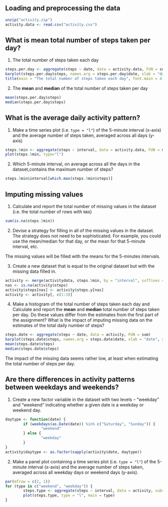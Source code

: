 ## Loading and preprocessing the data

```r
unzip("activity.zip")
activity.data <- read.csv("activity.csv")
```

## What is mean total number of steps taken per day?

1. The total number of steps taken each day

```r
steps.per.day <- aggregate(steps ~ date, data = activity.data, FUN = sum)
barplot(steps.per.day$steps, names.arg = steps.per.day$date, xlab = "date", ylab = "steps")
title(main = "The total number of steps taken each day", font.main = 4)
```

2. The **mean** and **median** of the total number of steps taken per day
   
```r
mean(steps.per.day$steps)
median(steps.per.day$steps)
```

## What is the average daily activity pattern?

1. Make a time series plot (i.e. `type = "l"`) of the 5-minute
   interval (x-axis) and the average number of steps taken, averaged
   across all days (y-axis)
   
```r
steps.5min <- aggregate(steps ~ interval, data = activity.data, FUN = mean)
plot(steps.5min, type="l")
```

2. Which 5-minute interval, on average across all the days in the dataset,contains the maximum number of steps?

```r
steps.5min$interval[which.max(steps.5min$steps)]
```

## Imputing missing values

1. Calculate and report the total number of missing values in the
   dataset (i.e. the total number of rows with `NA`s)

```r
sum(is.na(steps.5min))
```

2. Devise a strategy for filling in all of the missing values in the
   dataset. The strategy does not need to be sophisticated. For
   example, you could use the mean/median for that day, or the mean
   for that 5-minute interval, etc.

The missing values will be filled with the means for the 5-minutes intervals.

3. Create a new dataset that is equal to the original dataset but with
   the missing data filled in.
   
```r
activity <- merge(activitydata, steps.5min, by = "interval", suffixes = c("", ".y"))
nas <- is.na(activity$steps)
activity$steps[nas] <- activity$steps.y[nas]
activity <- activity[, c(1:3)]
```

4. Make a histogram of the total number of steps taken each day and
   Calculate and report the **mean** and **median** total number of
   steps taken per day. Do these values differ from the estimates from
   the first part of the assignment? What is the impact of imputing
   missing data on the estimates of the total daily number of steps?
   
```r
steps.date <- aggregate(steps ~ date, data = activity, FUN = sum)
barplot(steps.date$steps, names.arg = steps.date$date, xlab = "date", ylab = "steps")
mean(steps.date$steps)
median(steps.date$steps)
```

The impact of the missing data seems rather low, at least when
estimating the total number of steps per day.


## Are there differences in activity patterns between weekdays and weekends?

1. Create a new factor variable in the dataset with two levels --
   "weekday" and "weekend" indicating whether a given date is a
   weekday or weekend day.

```r
daytype <- function(date) {
        if (weekdays(as.Date(date)) %in% c("Saturday", "Sunday")) {
                "weekend"
        } else {
                "weekday"
        }
}
activity$daytype <- as.factor(sapply(activity$date, daytype))
```

2. Make a panel plot containing a time series plot (i.e. `type = "l"`)
   of the 5-minute interval (x-axis) and the average number of steps
   taken, averaged across all weekday days or weekend days
   (y-axis).

```r
par(mfrow = c(2, 1))
for (type in c("weekend", "weekday")) {
        steps.type <- aggregate(steps ~ interval, data = activity, subset = activity$daytype == type, FUN = mean)
        plot(steps.type, type = "l", main = type)
}
```
